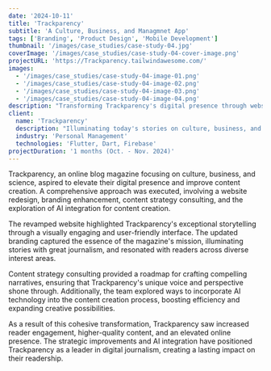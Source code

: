 ```yaml
---
date: '2024-10-11'
title: 'Trackparency'
subtitle: 'A Culture, Business, and Managmnet App'
tags: ['Branding', 'Product Design', 'Mobile Development']
thumbnail: '/images/case_studies/case-study-04.jpg'
coverImage: '/images/case_studies/case-study-04-cover-image.png'
projectURL: 'https://Trackparency.tailwindawesome.com/'
images:
  - '/images/case_studies/case-study-04-image-01.png'
  - '/images/case_studies/case-study-04-image-02.png'
  - '/images/case_studies/case-study-04-image-03.png'
  - '/images/case_studies/case-study-04-image-04.png'
description: "Transforming Trackparency's digital presence through website redesign, branding enhancement, content strategy consulting, and AI integration for content creation."
client:
  name: 'Trackparency'
  description: "Illuminating today's stories on culture, business, and science."
  industry: 'Personal Management'
  technologies: 'Flutter, Dart, Firebase'
projectDuration: '1 months (Oct. - Nov. 2024)'
---
```


Trackparency, an online blog magazine focusing on culture, business, and science, aspired to elevate their digital presence and improve content creation. A comprehensive approach was executed, involving a website redesign, branding enhancement, content strategy consulting, and the exploration of AI integration for content creation.

The revamped website highlighted Trackparency's exceptional storytelling through a visually engaging and user-friendly interface. The updated branding captured the essence of the magazine's mission, illuminating stories with great journalism, and resonated with readers across diverse interest areas.

Content strategy consulting provided a roadmap for crafting compelling narratives, ensuring that Trackparency's unique voice and perspective shone through. Additionally, the team explored ways to incorporate AI technology into the content creation process, boosting efficiency and expanding creative possibilities.

As a result of this cohesive transformation, Trackparency saw increased reader engagement, higher-quality content, and an elevated online presence. The strategic improvements and AI integration have positioned Trackparency as a leader in digital journalism, creating a lasting impact on their readership.
